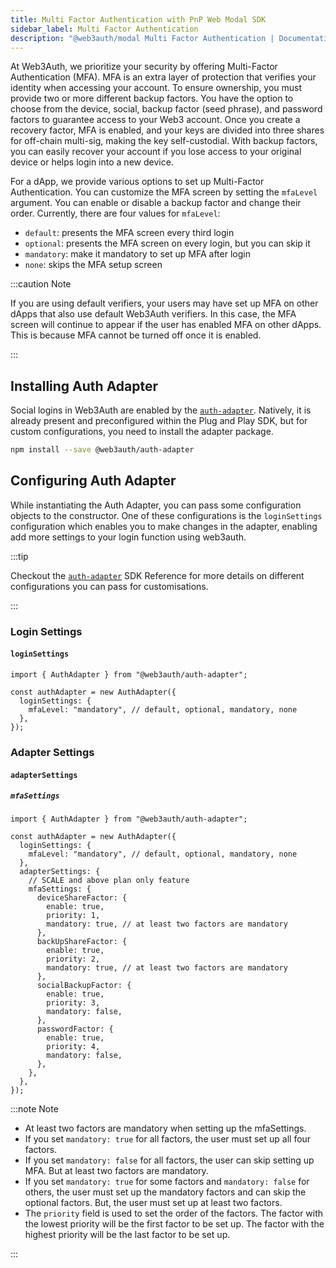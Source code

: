 ```yaml
---
title: Multi Factor Authentication with PnP Web Modal SDK
sidebar_label: Multi Factor Authentication
description: "@web3auth/modal Multi Factor Authentication | Documentation - Web3Auth"
---
```



At Web3Auth, we prioritize your security by offering Multi-Factor Authentication (MFA). MFA is an
extra layer of protection that verifies your identity when accessing your account. To ensure
ownership, you must provide two or more different backup factors. You have the option to choose from
the device, social, backup factor (seed phrase), and password factors to guarantee access to your
Web3 account. Once you create a recovery factor, MFA is enabled, and your keys are divided into
three shares for off-chain multi-sig, making the key self-custodial. With backup factors, you can
easily recover your account if you lose access to your original device or helps login into a new
device.

For a dApp, we provide various options to set up Multi-Factor Authentication. You can customize the
MFA screen by setting the `mfaLevel` argument. You can enable or disable a backup factor and change
their order. Currently, there are four values for `mfaLevel`:

- `default`: presents the MFA screen every third login
- `optional`: presents the MFA screen on every login, but you can skip it
- `mandatory`: make it mandatory to set up MFA after login
- `none`: skips the MFA setup screen

:::caution Note

If you are using default verifiers, your users may have set up MFA on other dApps that also use
default Web3Auth verifiers. In this case, the MFA screen will continue to appear if the user has
enabled MFA on other dApps. This is because MFA cannot be turned off once it is enabled.

:::

<MFAMinimumPlan />

## Installing Auth Adapter

Social logins in Web3Auth are enabled by the [`auth-adapter`](/sdk/pnp/web/adapters/auth).
Natively, it is already present and preconfigured within the Plug and Play SDK, but for custom
configurations, you need to install the adapter package.

```bash npm2yarn
npm install --save @web3auth/auth-adapter
```

## Configuring Auth Adapter

While instantiating the Auth Adapter, you can pass some configuration objects to the constructor.
One of these configurations is the `loginSettings` configuration which enables you to make changes
in the adapter, enabling add more settings to your login function using web3auth.

:::tip

Checkout the [`auth-adapter`](/sdk/pnp/web/adapters/auth) SDK Reference for more details
on different configurations you can pass for customisations.

:::

### Login Settings

#### `loginSettings`

<OpenloginLoginSettings />

```tsx title="Usage"
import { AuthAdapter } from "@web3auth/auth-adapter";

const authAdapter = new AuthAdapter({
  loginSettings: {
    mfaLevel: "mandatory", // default, optional, mandatory, none
  },
});
```

### Adapter Settings

#### `adapterSettings`

<OpenloginAdapterSettings />

##### `mfaSettings`

<MFAMinimumPlan />

```tsx title="Usage"
import { AuthAdapter } from "@web3auth/auth-adapter";

const authAdapter = new AuthAdapter({
  loginSettings: {
    mfaLevel: "mandatory", // default, optional, mandatory, none
  },
  adapterSettings: {
    // SCALE and above plan only feature
    mfaSettings: {
      deviceShareFactor: {
        enable: true,
        priority: 1,
        mandatory: true, // at least two factors are mandatory
      },
      backUpShareFactor: {
        enable: true,
        priority: 2,
        mandatory: true, // at least two factors are mandatory
      },
      socialBackupFactor: {
        enable: true,
        priority: 3,
        mandatory: false,
      },
      passwordFactor: {
        enable: true,
        priority: 4,
        mandatory: false,
      },
    },
  },
});
```

:::note Note

- At least two factors are mandatory when setting up the mfaSettings.
- If you set `mandatory: true` for all factors, the user must set up all four factors.
- If you set `mandatory: false` for all factors, the user can skip setting up MFA. But at least two
  factors are mandatory.
- If you set `mandatory: true` for some factors and `mandatory: false` for others, the user must set
  up the mandatory factors and can skip the optional factors. But, the user must set up at least two
  factors.
- The `priority` field is used to set the order of the factors. The factor with the lowest priority
  will be the first factor to be set up. The factor with the highest priority will be the last
  factor to be set up.

:::
